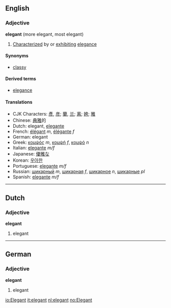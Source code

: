 ==English==
===Adjective===
'''elegant''' (more elegant, most elegant)
#[[Characterize]]d by or [[exhibit]]ing [[elegance]] 

====Synonyms====
*[[classy]]

====Derived terms====
*[[elegance]]

====Translations====
*CJK Characters: [[彥]], [[彦]]; [[蘭]], [[兰]]; [[离]]; [[姱]]; [[雅]]
*Chinese: [[典雅]]的
*Dutch: elegant, [[elegante]]
*French: [[élégant]] ''m'', [[élégante]] ''f''
*German: elegant
*Greek: [[κομψός]] ''m'', [[κομψή]] ''f'', [[κομψό]] ''n''
*Italian: [[elegante]] ''m/f''
*Japanese: [[優雅]]な
*Korean: [[우아한]]
*Portuguese: [[elegante]] ''m/f''
*Russian: [[шикарный]] ''m'', [[шикарная]] ''f'', [[шикарное]] ''n'', [[шикарные]] ''pl''
*Spanish: [[elegante]] ''m/f''

----

==Dutch==
===Adjective===
'''elegant'''

# elegant

----

==German==
===Adjective===
'''elegant'''

# elegant

[[io:Elegant]]
[[it:elegant]]
[[nl:elegant]]
[[no:Elegant]]